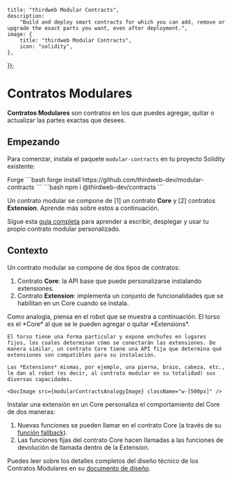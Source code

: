 
	title: "thirdweb Modular Contracts",
	description:
		"Build and deploy smart contracts for which you can add, remove or upgrade the exact parts you want, even after deployment.",
	image: {
		title: "thirdweb Modular Contracts",
		icon: "solidity",
	},
});

# Contratos Modulares

**Contratos Modulares** son contratos en los que puedes agregar, quitar o actualizar las partes exactas que desees.

## Empezando

Para comenzar, instala el paquete `modular-contracts` en tu proyecto Solidity existente:

<Tabs defaultValue="forge">


<TabsList>
	<TabsTrigger value="forge">Forge</TabsTrigger>
</TabsList>

<TabsContent value="forge">
```bash
forge install https://github.com/thirdweb-dev/modular-contracts
```
</TabsContent>
<TabsContent value="hardhat">
```bash
npm i @thirdweb-dev/contracts
```
</TabsContent>
</Tabs>

Un contrato modular se compone de [1] un contrato **Core** y [2] contratos **Extension**. Aprende más sobre estos a continuación.

Sigue esta [guía completa](https://blog.thirdweb.com/p/d45e40f7-e8f3-4bcd-be6b-f800beff963f/) para aprender a escribir, desplegar y usar tu propio contrato modular personalizado.

## Contexto

Un contrato modular se compone de dos tipos de contratos:

1. Contrato **Core**: la API base que puede personalizarse instalando extensiones.
2. Contrato **Extension**: implementa un conjunto de funcionalidades que se habilitan en un Core cuando se instala.

<Callout variant="info">
	Como analogía, piensa en el robot que se muestra a continuación. El torso es el *Core* al que se le pueden agregar o quitar *Extensions*. 
    
    El torso tiene una forma particular y expone enchufes en lugares fijos, los cuales determinan cómo se conectarán las extensiones. De manera similar, un contrato Core tiene una API fija que determina qué extensiones son compatibles para su instalación.

    Las *Extensions* mismas, por ejemplo, una pierna, brazo, cabeza, etc., le dan al robot (es decir, al contrato modular en su totalidad) sus diversas capacidades.

    <DocImage src={modularContractsAnalogyImage} className="w-[500px]" />
</Callout>

Instalar una extensión en un Core personaliza el comportamiento del Core de dos maneras:

1. Nuevas funciones se pueden llamar en el contrato Core (a través de su [función fallback](https://docs.soliditylang.org/en/v0.8.26/contracts.html#fallback-function)).
2. Las funciones fijas del contrato Core hacen llamadas a las funciones de devolución de llamada dentro de la Extension.

<DocImage src={modularContractsFlowImage} />

Puedes leer sobre los detalles completos del diseño técnico de los Contratos Modulares en su [documento de diseño](/contracts/design-docs/modular-contracts).

